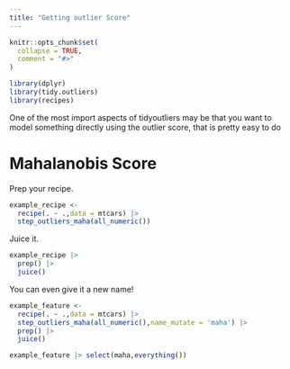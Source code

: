 ```yaml
---
title: "Getting outlier Score"
---
```


```r
knitr::opts_chunk$set(
  collapse = TRUE,
  comment = "#>"
)
```

```r
library(dplyr)
library(tidy.outliers)
library(recipes)
```

One of the most import aspects of tidyoutliers may be that you want to model something directly using the outlier score, that is pretty easy to do

# Mahalanobis Score

Prep your recipe.

```r
example_recipe <- 
  recipe(. ~ .,data = mtcars) |>
  step_outliers_maha(all_numeric())
```


Juice it. 

```r
example_recipe |>
  prep() |> 
  juice()
```
You can even give it a new name!


```r
example_feature <- 
  recipe(. ~ .,data = mtcars) |>
  step_outliers_maha(all_numeric(),name_mutate = 'maha') |> 
  prep() |> 
  juice()

example_feature |> select(maha,everything())
```
